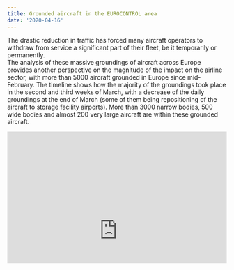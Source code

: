 ```yaml
---
title: Grounded aircraft in the EUROCONTROL area
date: '2020-04-16'
---
```

<style type="text/css">
.img-responsive {
    margin: 0 auto;
    max-width: 75%
}

.resp-container {
    position: relative;
    overflow: hidden;
    padding-top: 60.0%;
}

.resp-iframe {
    position: absolute;
    top: 0;
    left: 0;
    width: 100%;
    height: 150%;
    border: 0;
}
</style>

The drastic reduction in traffic has forced many aircraft operators to withdraw from service a significant part of their fleet, be it temporarily or permanently. <br>
The analysis of these massive groundings of aircraft across Europe provides another perspective on the magnitude of the impact on the airline sector, with more than 5000 aircraft grounded in Europe since mid-February. The timeline shows how the majority of the groundings took place in the second and third weeks of March, with a decrease of the daily groundings at the end of March (some of them being repositioning of the aircraft to storage facility airports).
More than 3000 narrow bodies, 500 wide bodies and almost 200 very large aircraft are within these grounded aircraft.
  
<div class="resp-container">
<iframe class="resp-iframe" src="https://datastudio.google.com/embed/reporting/2b9d2307-db40-4239-a72b-fb68eeb4f910/page/ZbJMB" frameborder="0" style="border:0" allowfullscreen></iframe>
</div>

<!-- change the following as you best see fit (I did not want to hardoce in the covid list template) -->

[ectl_daily]: https://www.eurocontrol.int/Economics/DailyTrafficVariation "Daily traffic updates"
[ectlweb]: https://www.eurocontrol.int/ "EUROCONTROL web page"
[ectlmemb]: https://www.eurocontrol.int/about-us#member-states "EUROCONTROL Member States"